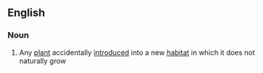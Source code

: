 ==English==

===Noun===
{{en-noun}}

# Any [[plant]] accidentally [[introduced]] into a new [[habitat]] in which it does not naturally grow